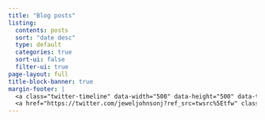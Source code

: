 ```yaml
---
title: "Blog posts"
listing:
  contents: posts
  sort: "date desc"
  type: default
  categories: true
  sort-ui: false
  filter-ui: true
page-layout: full
title-block-banner: true
margin-footer: |
  <a class="twitter-timeline" data-width="500" data-height="500" data-theme="dark" href="https://twitter.com/jeweljohnsonj?ref_src=twsrc%5Etfw">Tweets by jeweljohnsonj</a> <script async src="https://platform.twitter.com/widgets.js" charset="utf-8"></script>
  <a href="https://twitter.com/jeweljohnsonj?ref_src=twsrc%5Etfw" class="twitter-follow-button" data-size="large" data-show-count="false">Follow @jeweljohnsonj</a><script async src="https://platform.twitter.com/widgets.js" charset="utf-8"></script>
---
```


<a hidden href="https://info.flagcounter.com/ynrK"><img src="https://s11.flagcounter.com/count2/ynrK/bg_000000/txt_FFFFFF/border_F0F0F0/columns_5/maxflags_25/viewers_0/labels_1/pageviews_1/flags_0/percent_0/" alt="Flag Counter" border="0"/></a>
